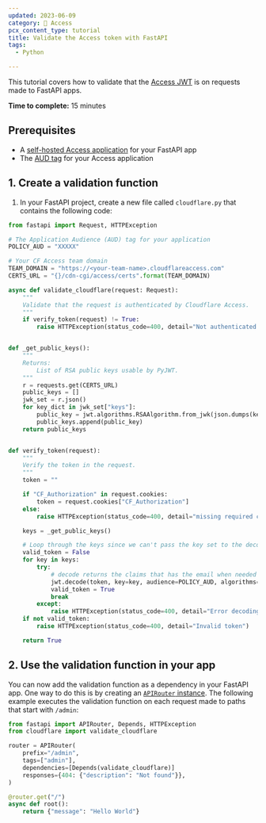 ```yaml
---
updated: 2023-06-09
category: 🔐 Access
pcx_content_type: tutorial
title: Validate the Access token with FastAPI
tags:
  - Python

---
```


This tutorial covers how to validate that the [Access JWT](/cloudflare-one/identity/authorization-cookie/validating-json/) is on requests made to FastAPI apps.

**Time to complete:** 15 minutes

## Prerequisites

* A [self-hosted Access application](/cloudflare-one/applications/configure-apps/self-hosted-public-app/) for your FastAPI app
* The [AUD tag](/cloudflare-one/identity/authorization-cookie/validating-json/#get-your-aud-tag) for your Access application

## 1. Create a validation function

1. In your FastAPI project, create a new file called `cloudflare.py` that contains the following code:

```python
from fastapi import Request, HTTPException

# The Application Audience (AUD) tag for your application
POLICY_AUD = "XXXXX"

# Your CF Access team domain
TEAM_DOMAIN = "https://<your-team-name>.cloudflareaccess.com"
CERTS_URL = "{}/cdn-cgi/access/certs".format(TEAM_DOMAIN)

async def validate_cloudflare(request: Request):
    """
    Validate that the request is authenticated by Cloudflare Access.
    """
    if verify_token(request) != True:
        raise HTTPException(status_code=400, detail="Not authenticated properly!")


def _get_public_keys():
    """
    Returns:
        List of RSA public keys usable by PyJWT.
    """
    r = requests.get(CERTS_URL)
    public_keys = []
    jwk_set = r.json()
    for key_dict in jwk_set["keys"]:
        public_key = jwt.algorithms.RSAAlgorithm.from_jwk(json.dumps(key_dict))
        public_keys.append(public_key)
    return public_keys


def verify_token(request):
    """
    Verify the token in the request.
    """
    token = ""

    if "CF_Authorization" in request.cookies:
        token = request.cookies["CF_Authorization"]
    else:
        raise HTTPException(status_code=400, detail="missing required cf authorization token")

    keys = _get_public_keys()

    # Loop through the keys since we can't pass the key set to the decoder
    valid_token = False
    for key in keys:
        try:
            # decode returns the claims that has the email when needed
            jwt.decode(token, key=key, audience=POLICY_AUD, algorithms=["RS256"])
            valid_token = True
            break
        except:
            raise HTTPException(status_code=400, detail="Error decoding token")
    if not valid_token:
        raise HTTPException(status_code=400, detail="Invalid token")

    return True

```

## 2. Use the validation function in your app

You can now add the validation function as a dependency in your FastAPI app. One way to do this is by creating an [`APIRouter` instance](https://fastapi.tiangolo.com/tutorial/bigger-applications/#another-module-with-apirouter). The following example executes the validation function on each request made to paths that start with `/admin`:

```python
from fastapi import APIRouter, Depends, HTTPException
from cloudflare import validate_cloudflare

router = APIRouter(
    prefix="/admin",
    tags=["admin"],
    dependencies=[Depends(validate_cloudflare)]
    responses={404: {"description": "Not found"}},
)

@router.get("/")
async def root():
    return {"message": "Hello World"}
```
